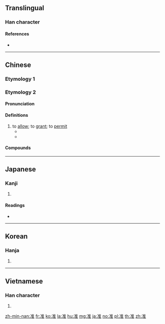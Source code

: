 {{character info/new}}
{{also|準}}
==Translingual==

===Han character===
{{Han char|rn=15|rad=冫|as=08|sn=10|four=30114|canj=IMOG|ids=⿰冫隹}}

====References====
* {{Han ref|kx=0132.370|dkj=01661|dj=0296.250|hdz=10299.040|uh=51C6|ud=20934|bh=ADE3|bd=44515}}

----

==Chinese==

===Etymology 1===
{{zh-see|準}}

===Etymology 2===
{{zh-forms}}

====Pronunciation====
{{zh-pron
|m=zhǔn
|c=zeon2
|cat=v
}}

====Definitions====
{{zh-hanzi}}

# to [[allow]]; to [[grant]]; to [[permit]]
#* {{zh-x|只 准 攜帶 30 公斤 行李。|Only thirty kilos are '''allowed''' for personal luggage}}
#* {{zh-x|旅館 准 不 准 住 小 孩 和 養 小 動物？|Does the hotel '''allow''' children or pets?}}

====Compounds====
{{zh-der|准將|不准翻印|准此|准假|准定|准尉|准考證|作准|准予|准擬|准式|恩准|不准|呈准|保准|官准|定准|准伏|一准|允准|包准|准算|准許|准折|准信|准奏|批准|核准|拿不准|憑准|照准|獲准|特准|案准}}

----

==Japanese==

===Kanji===
{{ja-kanji|grade=c|rs=冫08}}

# {{defn|lang=ja|sort=冫08}}

====Readings====
* {{ja-readings|goon=[[しゅん]] (shun)|kanon=[[しゅん]] (shun)|kanyoon=[[じゅん]] (jun)|kun=[[なぞらえる]] (nazoraeru)}}

----

==Korean==

===Hanja===
{{ko-hanja|hangeul=준|rv=jun|mr=chun}}

# {{defn|lang=ko|sort=冫08}}

----

==Vietnamese==

===Han character===
{{vi-hantu|[[chuẩn]], [[chốn]], [[chổn]], [[chõn]], [[chủn]], [[trốn]]|rs=冫08}}

# {{defn|lang=vi|sort=冫08}}

[[zh-min-nan:准]]
[[fr:准]]
[[ko:准]]
[[la:准]]
[[hu:准]]
[[mg:准]]
[[ja:准]]
[[no:准]]
[[pl:准]]
[[th:准]]
[[zh:准]]